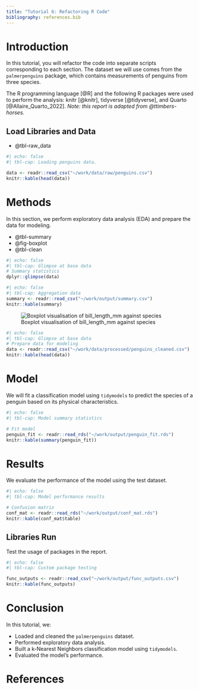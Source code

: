 ```yaml
---
title: "Tutorial 6: Refactoring R Code"
bibliography: references.bib
---
```


# Introduction

In this tutorial, you will refactor the code into separate scripts corresponding to each section. The dataset we will use comes from the `palmerpenguins` package, which contains measurements of penguins from three species.

The R programming language [@R]  and the following R packages were used to perform the analysis:  knitr [@knitr], tidyverse [@tidyverse], and Quarto [@Allaire_Quarto_2022].  *Note: this report is adapted from @ttimbers-horses.*

## Load Libraries and Data

- @tbl-raw_data

```r
#| echo: false
#| tbl-cap: Loading penguins data.

data <- readr::read_csv("~/work/data/raw/penguins.csv")
knitr::kable(head(data))
```

# Methods

In this section, we perform exploratory data analysis (EDA) and prepare the data for modeling.

- @tbl-summary
- @fig-boxplot
- @tbl-clean

```r
#| echo: false
#| tbl-cap: Glimpse at base data
# Summary statistics
dplyr::glimpse(data)
```

```r
#| echo: false
#| tbl-cap: Aggregation data
summary <- readr::read_csv("~/work/output/summary.csv")
knitr::kable(summary)
```

![Boxplot visualisation of bill_length_mm against species]("~/work/output/boxplot.png"){#fig-boxplot}

```r
#| echo: false
#| tbl-cap: Glimpse at base data
# Prepare data for modeling
data <- readr::read_csv("~/work/data/processed/penguins_cleaned.csv")
knitr::kable(head(data))
```

# Model

We will fit a classification model using `tidymodels` to predict the species of a penguin based on its physical characteristics.

```r
#| echo: false
#| tbl-cap: Model summary statistics

# Fit model
penguin_fit <- readr::read_rds("~/work/output/penguin_fit.rds")
knitr::kable(summary(penguin_fit))
```

# Results

We evaluate the performance of the model using the test dataset.

```r
#| echo: false
#| tbl-cap: Model performance results

# Confusion matrix
conf_mat <- readr::read_rds("~/work/output/conf_mat.rds")
knitr::kable(conf_mat$table)
```

## Libraries Run

Test the usage of packages in the report.

```r
#| echo: false
#| tbl-cap: Custom package testing

func_outputs <- readr::read_csv("~/work/output/func_outputs.csv")
knitr::kable(func_outputs)
```

# Conclusion

In this tutorial, we:

- Loaded and cleaned the `palmerpenguins` dataset.
- Performed exploratory data analysis.
- Built a k-Nearest Neighbors classification model using `tidymodels`.
- Evaluated the model's performance.

# References